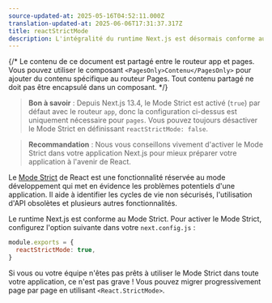 ```yaml
---
source-updated-at: 2025-05-16T04:52:11.000Z
translation-updated-at: 2025-06-06T17:31:37.317Z
title: reactStrictMode
description: L'intégralité du runtime Next.js est désormais conforme au Mode Strict, découvrez comment l'activer
---
```


{/* Le contenu de ce document est partagé entre le routeur app et pages. Vous pouvez utiliser le composant `<PagesOnly>Contenu</PagesOnly>` pour ajouter du contenu spécifique au routeur Pages. Tout contenu partagé ne doit pas être encapsulé dans un composant. */}

> **Bon à savoir** : Depuis Next.js 13.4, le Mode Strict est activé (`true`) par défaut avec le routeur `app`, donc la configuration ci-dessus est uniquement nécessaire pour `pages`. Vous pouvez toujours désactiver le Mode Strict en définissant `reactStrictMode: false`.

> **Recommandation** : Nous vous conseillons vivement d'activer le Mode Strict dans votre application Next.js pour mieux préparer votre application à l'avenir de React.

Le [Mode Strict](https://react.dev/reference/react/StrictMode) de React est une fonctionnalité réservée au mode développement qui met en évidence les problèmes potentiels d'une application. Il aide à identifier les cycles de vie non sécurisés, l'utilisation d'API obsolètes et plusieurs autres fonctionnalités.

Le runtime Next.js est conforme au Mode Strict. Pour activer le Mode Strict, configurez l'option suivante dans votre `next.config.js` :

```js filename="next.config.js"
module.exports = {
  reactStrictMode: true,
}
```

Si vous ou votre équipe n'êtes pas prêts à utiliser le Mode Strict dans toute votre application, ce n'est pas grave ! Vous pouvez migrer progressivement page par page en utilisant `<React.StrictMode>`.